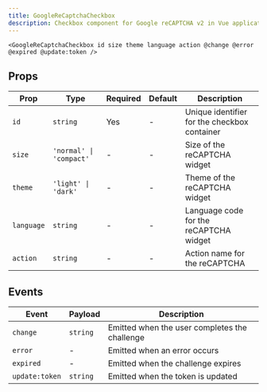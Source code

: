 ```yaml
---
title: GoogleReCaptchaCheckbox
description: Checkbox component for Google reCAPTCHA v2 in Vue applications
---
```


```vue
<GoogleReCaptchaCheckbox id size theme language action @change @error @expired @update:token />
```

## Props

| Prop       | Type                    | Required | Default | Description                                  |
| ---------- | ----------------------- | -------- | ------- | -------------------------------------------- |
| `id`       | `string`                | Yes      | -       | Unique identifier for the checkbox container |
| `size`     | `'normal' \| 'compact'` | -        | -       | Size of the reCAPTCHA widget                 |
| `theme`    | `'light' \| 'dark'`     | -        | -       | Theme of the reCAPTCHA widget                |
| `language` | `string`                | -        | -       | Language code for the reCAPTCHA widget       |
| `action`   | `string`                | -        | -       | Action name for the reCAPTCHA                |

## Events

| Event          | Payload  | Description                                   |
| -------------- | -------- | --------------------------------------------- |
| `change`       | `string` | Emitted when the user completes the challenge |
| `error`        | -        | Emitted when an error occurs                  |
| `expired`      | -        | Emitted when the challenge expires            |
| `update:token` | `string` | Emitted when the token is updated             |
